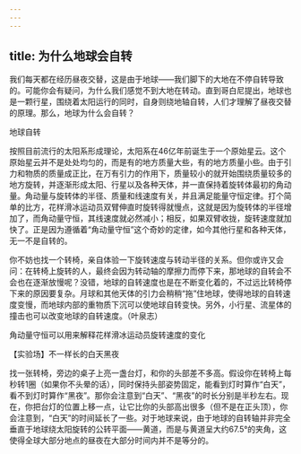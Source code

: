 ```yaml
---
---
---
```

title: 为什么地球会自转
---




我们每天都在经历昼夜交替，这是由于地球——我们脚下的大地在不停自转导致的。可能你会有疑问，为什么我们感觉不到大地在转动。直到哥白尼提出，地球也是一颗行星，围绕着太阳运行的同时，自身则绕地轴自转，人们才理解了昼夜交替的原理。那么，地球为什么会自转？

地球自转



按照目前流行的太阳系形成理论，太阳系在46亿年前诞生于一个原始星云。这个原始星云并不是处处均匀的，而是有的地方质量大些，有的地方质量小些。由于引力和物质的质量成正比，在万有引力的作用下，质量较小的就开始围绕质量较多的地方旋转，并逐渐形成太阳、行星以及各种天体，并一直保持着旋转体最初的角动量。角动量与旋转体的半径、质量和线速度有关，并且满足能量守恒定律。打个简单的比方，花样滑冰运动员双臂伸直时旋转得就慢点，这就是因为旋转体的半径增加了，而角动量守恒，其线速度就必然减小；相反，如果双臂收拢，旋转速度就加快了。正是因为遵循着“角动量守恒”这个奇妙的定律，如今其他行星和各种天体，无一不是自转的。

你不妨也找一个转椅，亲自体验一下旋转速度与转动半径的关系。但你或许又会问：在转椅上旋转的人，最终会因为转动轴的摩擦力而停下来，那地球的自转会不会也在逐渐放慢呢？没错，地球的自转速度也是在不断变化着的，不过远比转椅停下来的原因要复杂。月球和其他天体的引力会稍稍“拖”住地球，使得地球的自转速度变慢，而地球内部的重物质下沉可以使地球自转变快。另外，小行星、流星体的撞击也可以改变地球的自转速度。（叶泉志）

角动量守恒可以用来解释花样滑冰运动员旋转速度的变化





【实验场】不一样长的白天黑夜

找一张转椅，旁边的桌子上亮一盏台灯，和你的头部差不多高。假设你在转椅上每秒转1圈（如果你不头晕的话），同时保持头部姿势固定，能看到灯时算作“白天”，看不到灯时算作“黑夜”。那你会注意到“白天”、“黑夜”的时长分别是半秒左右。现在，你把台灯的位置上移一点，让它比你的头部高出很多（但不是在正头顶），你会注意到，“白天”的时间延长了一些。对于地球来说，由于地球的自转轴并非完全垂直于地球绕太阳旋转的公转平面——黄道，而是与黄道呈大约67.5°的夹角，这使得全球大部分地点的昼夜在大部分时间内并不是等分的。